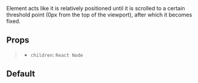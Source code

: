 
<Meta of={StickyBarStories} />

<Title>Sticky Bar</Title>

<Description>
  Element acts like it is relatively positioned until it is scrolled to a
  certain threshold point (0px from the top of the viewport), after which it
  becomes fixed.
</Description>

## Props

> *   `children`: `React Node`

## Default

<Canvas />
